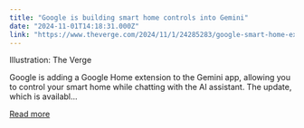 ```yaml
---
title: "Google is building smart home controls into Gemini"
date: "2024-11-01T14:18:31.000Z"
link: "https://www.theverge.com/2024/11/1/24285283/google-smart-home-extension-gemini-app"
---
```


Illustration: The Verge
    

  
Google is adding a Google Home extension to the Gemini app, allowing you to control your smart home while chatting with the AI assistant. The update, which is availabl...

[Read more](https://www.theverge.com/2024/11/1/24285283/google-smart-home-extension-gemini-app)
